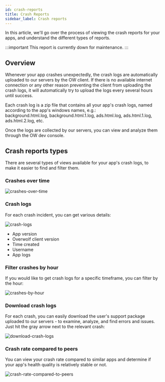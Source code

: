 ```yaml
---
id: crash-reports
title: Crash Reports
sidebar_label: Crash reports
---
```


In this article, we'll go over the process of viewing the crash reports for your apps, and understand the different types of reports.

:::important
This report is currently down for maintenance.
:::

## Overview

Whenever your app crashes unexpectedly, the crash logs are automatically uploaded to our servers by the OW client. If there is no available internet connection or any other reason preventing the client from uploading the crash logs, it will automatically try to upload the logs every several hours until success.

Each crash log is a zip file that contains all your app's crash logs, named according to the app's windows names, e.g.:  
background.html.log, background.html.1.log, ads.html.log, ads.html.1.log, ads.html.2.log, etc.

Once the logs are collected by our servers, you can view and analyze them through the OW dev console.

## Crash reports types

There are several types of views available for your app's crash logs, to make it easier to find and filter them. 

### Crashes over time

![crashes-over-time](/assets/dev-console/crash-reports/crashes-over-time.png)

### Crash logs

For each crash incident, you can get various details:

![crash-logs](/assets/dev-console/crash-reports/crash-logs.png)

* App version
* Overwolf client version
* Time created
* Username
* App logs

### Filter crashes by hour

If you would like to get crash logs for a specific timeframe, you can filter by the hour:

![crashes-by-hour](/assets/dev-console/crash-reports/crashes-by-hour.png)

### Download crash logs

For each crash, you can easily download the user's support package uploaded to our servers - to examine, analyze, and find errors and issues. Just hit the gray arrow next to the relevant crash: 

![download-crash-logs](/assets/dev-console/crash-reports/download-crash-logs.png)

### Crash rate compared to peers

You can view your crash rate compared to similar apps and determine if your app's health quality is relatively stable or not.

![crash-rate-compared-to-peers](/assets/dev-console/crash-reports/crash-rate-compared-to-peers.png)

